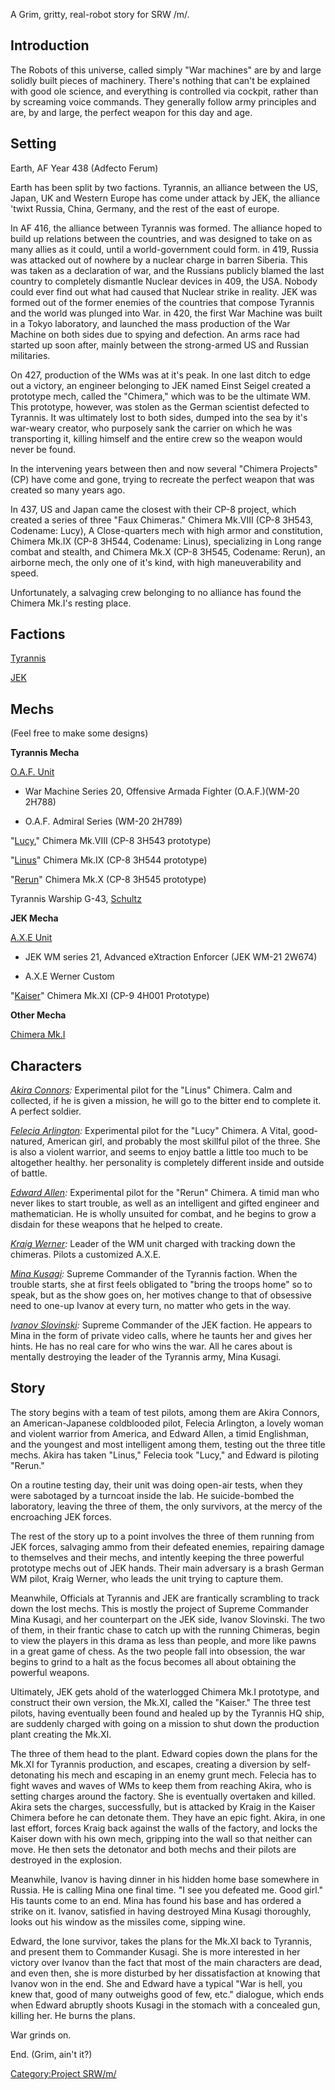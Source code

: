 A Grim, gritty, real-robot story for SRW /m/.

==Introduction==

The Robots of this universe, called simply "War machines" are by and large solidly built pieces of machinery. There's nothing that can't be explained with good ole science, and everything is controlled via cockpit, rather than by screaming voice commands. They generally follow army principles and are, by and large, the perfect weapon for this day and age.


==Setting==

Earth, AF Year 438 (Adfecto Ferum)

Earth has been split by two factions. Tyrannis, an alliance between the US, Japan, UK and Western Europe has come under attack by JEK, the alliance 'twixt Russia, China, Germany, and the rest of the east of europe. 

In AF 416, the alliance between Tyrannis was formed. The alliance hoped to build up relations between the countries, and was designed to take on as many allies as it could, until a world-government could form. in 419, Russia was attacked out of nowhere by a nuclear charge in barren Siberia. This was taken as a declaration of war, and the Russians publicly blamed the last country to completely dismantle Nuclear devices in 409, the USA. Nobody could ever find out what had caused that Nuclear strike in reality. JEK was formed out of the former enemies of the countries that compose Tyrannis and the world was plunged into War. in 420, the first War Machine was built in a Tokyo laboratory, and launched the mass production of the War Machine on both sides due to spying and defection. An arms race had started up soon after, mainly between the strong-armed US and Russian militaries. 

On 427, production of the WMs was at it's peak. In one last ditch to edge out a victory, an engineer belonging to JEK named Einst Seigel created a prototype mech, called the "Chimera," which was to be the ultimate WM. This prototype, however, was stolen as the German scientist defected to Tyrannis. It was ultimately lost to both sides, dumped into the sea by it's war-weary creator, who purposely sank the carrier on which he was transporting it, killing himself and the entire crew so the weapon would never be found.

In the intervening years between then and now several "Chimera Projects" (CP) have come and gone, trying to recreate the perfect weapon that was created so many years ago. 

In 437, US and Japan came the closest with their CP-8 project, which created a series of three "Faux Chimeras." Chimera Mk.VIII (CP-8 3H543, Codename: Lucy), A Close-quarters mech with high armor and constitution, Chimera Mk.IX (CP-8 3H544, Codename: Linus), specializing in Long range combat and stealth, and Chimera Mk.X (CP-8 3H545, Codename: Rerun), an airborne mech, the only one of it's kind, with high maneuverability and speed. 

Unfortunately, a salvaging crew belonging to no alliance has found the Chimera Mk.I's resting place.

==Factions==

[[Tyrannis]]

[[JEK]]

==Mechs==

(Feel free to make some designs)

'''Tyrannis Mecha'''

[[O.A.F. Unit]]

*War Machine Series 20, Offensive Armada Fighter (O.A.F.)(WM-20 2H788)

*O.A.F. Admiral Series (WM-20 2H789)

"[[Lucy]]," Chimera Mk.VIII (CP-8 3H543 prototype)

"[[Linus]]" Chimera Mk.IX (CP-8 3H544 prototype)

"[[Rerun]]" Chimera Mk.X (CP-8 3H545 prototype)

Tyrannis Warship G-43, [[Schultz]]


'''JEK Mecha'''

[[A.X.E Unit]]

*JEK WM series 21, Advanced eXtraction Enforcer (JEK WM-21 2W674)

*A.X.E Werner Custom

"[[Kaiser]]" Chimera Mk.XI (CP-9 4H001 Prototype)

'''Other Mecha'''

[[Chimera Mk.I]]

==Characters==

''[[Akira Connors]]:'' Experimental pilot for the "Linus" Chimera. Calm and collected, if he is given a mission, he will go to the bitter end to complete it. A perfect soldier. 

''[[Felecia Arlington]]:'' Experimental pilot for the "Lucy" Chimera. A Vital, good-natured, American girl, and probably the most skillful pilot of the three. She is also a violent warrior, and seems to enjoy battle a little too much to be altogether healthy. her personality is completely different inside and outside of battle.

''[[Edward Allen]]:'' Experimental pilot for the "Rerun" Chimera. A timid man who never likes to start trouble, as well as an intelligent and gifted engineer and mathematician. He is wholly unsuited for combat, and he begins to grow a disdain for these weapons that he helped to create. 

''[[Kraig Werner]]:'' Leader of the WM unit charged with tracking down the chimeras. Pilots a customized A.X.E.

''[[Mina Kusagi]]:'' Supreme Commander of the Tyrannis faction. When the trouble starts, she at first feels obligated to "bring the troops home" so to speak, but as the show goes on, her motives change to that of obsessive need to one-up Ivanov at every turn, no matter who gets in the way.

''[[Ivanov Slovinski]]:'' Supreme Commander of the JEK faction. He appears to Mina in the form of private video calls, where he taunts her and gives her hints. He has no real care for who wins the war. All he cares about is mentally destroying the leader of the Tyrannis army, Mina Kusagi.

==Story==

The story begins with a team of test pilots, among them are Akira Connors, an American-Japanese coldblooded pilot, Felecia Arlington, a lovely woman and violent warrior from America, and Edward Allen, a timid Englishman, and the youngest and most intelligent among them, testing out the three title mechs. Akira has taken "Linus," Felecia took "Lucy," and Edward is piloting "Rerun."

On a routine testing day, their unit was doing open-air tests, when they were sabotaged by a turncoat inside the lab. He suicide-bombed the laboratory, leaving the three of them, the only survivors, at the mercy of the encroaching JEK forces. 

The rest of the story up to a point involves the three of them running from JEK forces, salvaging ammo from their defeated enemies, repairing damage to themselves and their mechs, and intently keeping the three powerful prototype mechs out of JEK hands. Their main adversary is a brash German WM pilot, Kraig Werner, who leads the unit trying to capture them. 

Meanwhile, Officials at Tyrannis and JEK are frantically scrambling to track down the lost mechs. This is mostly the project of Supreme Commander Mina Kusagi, and her counterpart on the JEK side, Ivanov Slovinski. The two of them, in their frantic chase to catch up with the running Chimeras, begin to view the players in this drama as less than people, and more like pawns in a great game of chess. As the two people fall into obsession, the war begins to grind to a halt as the focus becomes all about obtaining the powerful weapons. 

Ultimately, JEK gets ahold of the waterlogged Chimera Mk.I prototype, and construct their own version, the Mk.XI, called the "Kaiser." The three test pilots, having eventually been found and healed up by the Tyrannis HQ ship, are suddenly charged with going on a mission to shut down the production plant creating the Mk.XI.

The three of them head to the plant. Edward copies down the plans for the Mk.XI for Tyrannis production, and escapes, creating a diversion by self-detonating his mech and escaping in an enemy grunt mech. Felecia has to fight waves and waves of WMs to keep them from reaching Akira, who is setting charges around the factory. She is eventually overtaken and killed. Akira sets the charges, successfully, but is attacked by Kraig in the Kaiser Chimera before he can detonate them. They have an epic fight. Akira, in one last effort, forces Kraig back against the walls of the factory, and locks the Kaiser down with his own mech, gripping into the wall so that neither can move. He then sets the detonator and both mechs and their pilots are destroyed in the explosion.

Meanwhile, Ivanov is having dinner in his hidden home base somewhere in Russia. He is calling Mina one final time. "I see you defeated me. Good girl." His taunts come to an end. Mina has found his base and has ordered a strike on it. Ivanov, satisfied in having destroyed Mina Kusagi thoroughly, looks out his window as the missiles come, sipping wine. 

Edward, the lone survivor, takes the plans for the Mk.XI back to Tyrannis, and present them to Commander Kusagi. She is more interested in her victory over Ivanov than the fact that most of the main characters are dead, and even then, she is more disturbed by her dissatisfaction at knowing that Ivanov won in the end. She and Edward have a typical "War is hell, you knew that, good of many outweighs good of few, etc." dialogue, which ends when Edward abruptly shoots Kusagi in the stomach with a concealed gun, killing her. He burns the plans. 

War grinds on.

End. (Grim, ain't it?)

[[Category:Project SRW/m/]]